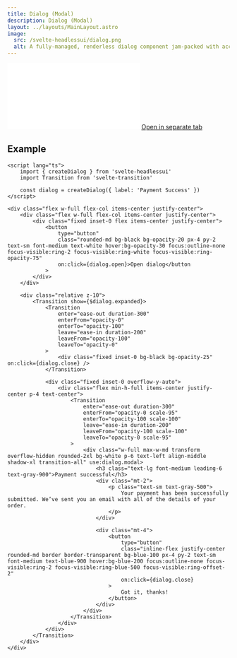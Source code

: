 ```yaml
---
title: Dialog (Modal)
description: Dialog (Modal)
layout: ../layouts/MainLayout.astro
image:
  src: /svelte-headlessui/dialog.png
  alt: A fully-managed, renderless dialog component jam-packed with accessibility and keyboard features, perfect for building completely custom modal and dialog windows for your next application.
---
```


<iframe class="w-full h-[378px] mt-8 mb-4 rounded-xl" src="/svelte-headlessui/example/dialog" frameborder="0" scrolling="no"></iframe>
<a href="/svelte-headlessui/example/dialog" target="_blank">
	Open in separate tab
</a>

## Example

```svelte
<script lang="ts">
	import { createDialog } from 'svelte-headlessui'
	import Transition from 'svelte-transition'

	const dialog = createDialog({ label: 'Payment Success' })
</script>

<div class="flex w-full flex-col items-center justify-center">
	<div class="flex w-full flex-col items-center justify-center">
		<div class="fixed inset-0 flex items-center justify-center">
			<button
				type="button"
				class="rounded-md bg-black bg-opacity-20 px-4 py-2 text-sm font-medium text-white hover:bg-opacity-30 focus:outline-none focus-visible:ring-2 focus-visible:ring-white focus-visible:ring-opacity-75"
				on:click={dialog.open}>Open dialog</button
			>
		</div>
	</div>

	<div class="relative z-10">
		<Transition show={$dialog.expanded}>
			<Transition
				enter="ease-out duration-300"
				enterFrom="opacity-0"
				enterTo="opacity-100"
				leave="ease-in duration-200"
				leaveFrom="opacity-100"
				leaveTo="opacity-0"
			>
				<div class="fixed inset-0 bg-black bg-opacity-25" on:click={dialog.close} />
			</Transition>

			<div class="fixed inset-0 overflow-y-auto">
				<div class="flex min-h-full items-center justify-center p-4 text-center">
					<Transition
						enter="ease-out duration-300"
						enterFrom="opacity-0 scale-95"
						enterTo="opacity-100 scale-100"
						leave="ease-in duration-200"
						leaveFrom="opacity-100 scale-100"
						leaveTo="opacity-0 scale-95"
					>
						<div class="w-full max-w-md transform overflow-hidden rounded-2xl bg-white p-6 text-left align-middle shadow-xl transition-all" use:dialog.modal>
							<h3 class="text-lg font-medium leading-6 text-gray-900">Payment successful</h3>
							<div class="mt-2">
								<p class="text-sm text-gray-500">
									Your payment has been successfully submitted. We’ve sent you an email with all of the details of your order.
								</p>
							</div>

							<div class="mt-4">
								<button
									type="button"
									class="inline-flex justify-center rounded-md border border-transparent bg-blue-100 px-4 py-2 text-sm font-medium text-blue-900 hover:bg-blue-200 focus:outline-none focus-visible:ring-2 focus-visible:ring-blue-500 focus-visible:ring-offset-2"
									on:click={dialog.close}
								>
									Got it, thanks!
								</button>
							</div>
						</div>
					</Transition>
				</div>
			</div>
		</Transition>
	</div>
</div>
```

